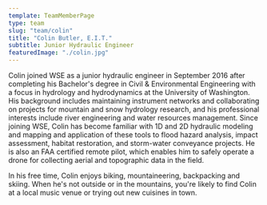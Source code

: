 ```yaml
---
template: TeamMemberPage
type: team
slug: "team/colin"
title: "Colin Butler, E.I.T."
subtitle: Junior Hydraulic Engineer
featuredImage: "./colin.jpg"
---
```


Colin joined WSE as a junior hydraulic engineer in September 2016 after completing his Bachelor's degree in Civil & Environmental Engineering with a focus in hydrology and hydrodynamics at the University of Washington. His background includes maintaining instrument networks and collaborating on projects for mountain and snow hydrology research, and his professional interests include river engineering and water resources management. Since joining WSE, Colin has become familiar with 1D and 2D hydraulic modeling and mapping and application of these tools to flood hazard analysis, impact assessment, habitat restoration, and storm-water conveyance projects. He is also an FAA certified remote pilot, which enables him to safely operate a drone for collecting aerial and topographic data in the field.

In his free time, Colin enjoys biking, mountaineering, backpacking and skiing. When he's not outside or in the mountains, you're likely to find Colin at a local music venue or trying out new cuisines in town.